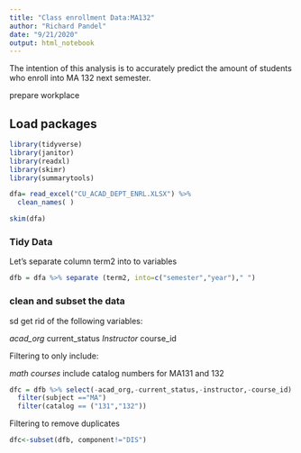 ---
title: "Class enrollment Data:MA132"
author: "Richard Pandel"
date: "9/21/2020"
output: html_notebook
---

The intention of this analysis is to accurately predict the amount of students who enroll into MA 132 next semester.



prepare workplace

## Load packages

```{r}
library(tidyverse)
library(janitor)
library(readxl)
library(skimr)
library(summarytools)
```
```{r}
dfa= read_excel("CU_ACAD_DEPT_ENRL.XLSX") %>%
  clean_names( )
```
```{r}
skim(dfa)
```

### Tidy Data

Let's separate column term2 into to variables

```{r}
dfb = dfa %>% separate (term2, into=c("semester","year")," ")
```
### clean and subset the data

sd get rid of the following variables:

*acad_org
*current_status
*Instructor
*course_id

Filtering to only include:

*math courses
*include catalog numbers for MA131 and 132
```{r}
dfc = dfb %>% select(-acad_org,-current_status,-instructor,-course_id) %>% 
  filter(subject =="MA")
  filter(catalog == ("131","132"))
```
Filtering to remove duplicates
```{r}
dfc<-subset(dfb, component!="DIS")
```
```{r}

```

